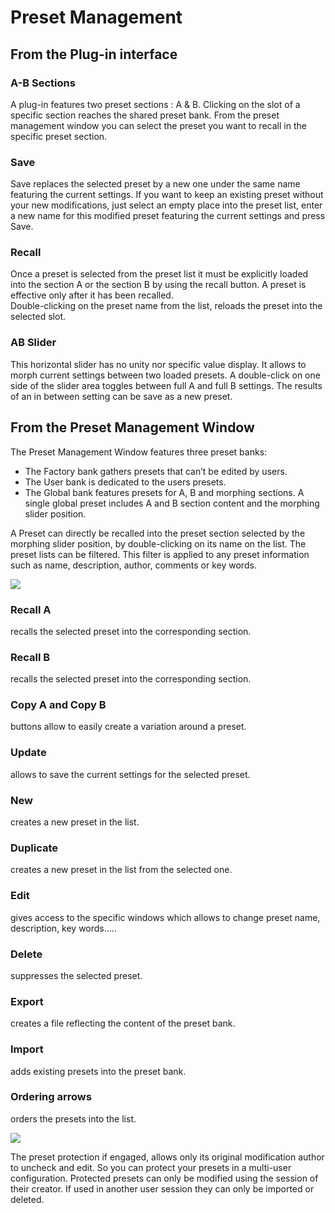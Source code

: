 # Preset Management

## From the Plug-in interface


### A-B Sections

A plug-in features two preset sections : A & B. Clicking on the slot of a specific section reaches the shared preset bank.
From the preset management window you can select the preset you want to recall in the specific preset section.

### Save

Save replaces the selected preset by a new one under the same name featuring the current settings. If you want to
keep an existing preset without your new modifications, just select an empty place into the preset list, enter a new
name for this modified preset featuring the current settings and press Save.

### Recall

Once a preset is selected from the preset list it must be explicitly loaded into the section A or the section B by using
the recall button. A preset is effective only after it has been recalled.  
Double-clicking on the preset name from the list, reloads the preset into the selected slot.

### AB Slider

This horizontal slider has no unity nor specific value display. It allows to morph current settings between two loaded
presets. A double-click on one side of the slider area toggles between full A and full B settings. The results of an in
between setting can be save as a new preset.

## From the Preset Management Window

The Preset Management Window features three preset banks:

- The Factory bank gathers presets that can't be edited by users.
- The User bank is dedicated to the users presets.
- The Global bank features presets for A, B and morphing sections. A single global preset includes A and B section
content and the morphing slider position.

A Preset can directly be recalled into the preset section selected by the morphing slider position, by double-clicking
on its name on the list. The preset lists can be filtered. This filter is applied to any preset information such as name,
description, author, comments or key words.

![](https://media.githubusercontent.com/media/FLUX-SE/doc_images/main/Plugins/ircam-spat/spat_21.jpg)

### Recall A

recalls the selected preset into the corresponding section.

### Recall B

recalls the selected preset into the corresponding section.

### Copy A and Copy B

buttons allow to easily create a variation around a preset.


### Update
allows to save the current settings for the selected preset.

### New
creates a new preset in the list.

### Duplicate
creates a new preset in the list from the selected one.

### Edit
gives access to the specific windows which allows to change preset name, description, key words.....

### Delete
suppresses the selected preset.

### Export
creates a file reflecting the content of the preset bank.

### Import
adds existing presets into the preset bank.

### Ordering arrows
orders the presets into the list.

![](https://media.githubusercontent.com/media/FLUX-SE/doc_images/main/Plugins/ircam-spat/spat_22.jpg)

The preset protection if engaged, allows only its original modification author to uncheck and edit. So you can protect your
presets in a multi-user configuration. Protected presets can only be modified using the session of their creator. If used in
another user session they can only be imported or deleted.

